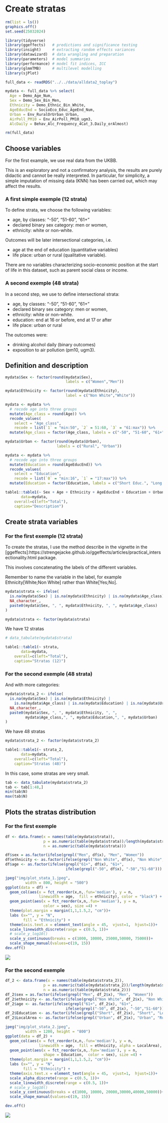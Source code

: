 # Create stratas 

```r

rm(list = ls())
graphics.off()
set.seed(25032024)

library(tidyverse)
library(ggeffects)   # predictions and significance testing
library(insight)     # extracting random effects variances
library(datawizard)  # data wrangling and preparation
library(parameters)  # model summaries
library(performance) # model fit indices, ICC
library(glmmTMB)     # multilevel modelling
library(sjPlot)

full_data <- readRDS("../../data/alldata2_toplay")

mydata <- full_data %>% select(
  Age = Demo_Age_Num,
  Sex = Demo_Sex_Bin_Men,
  Ethnicity = Demo_Ethnic_Bin_White,
  AgeEducEnd = SocioEco_Educ_AgeEnd_Num,
  Urban = Env_RuralOrUrban_Urban,
  AirPoll_PM10 = Env_AirPoll_PM10_ugm3,
  AlcDaily = Behav_Alc_Frequency_4Cat_3.Daily_orAlmost)

rm(full_data)

```

## Choose variables

For the first example, we use real data from the UKBB.

This is an exploratory and not a confirmatory analysis, the results are purely didactic and cannot be really interpreted. In particular, for simplicity, a simple imputation of missing data (KNN) has been carried out, which may affect the results.

### A first simple exemple (12 strata)
To define strata, we choose the following variables: 

- age, by classes: "-50", "51-60", "61+"
- declared binary sex category: men or women, 
- ethnicity: white or non-white. 

Outcomes will be later intersectional categories, i.e. 

- age at the end of education (quantitative variables) 
- life place: urban or rural (qualitative variable).

There are no variables characterizing socio-economic position at the start of life in this dataset, such as parent social class or income. 

### A second exemple (48 strata)

In a second step, we use to define intersectional strata:

- age, by classes: "-50", "51-60", "61+"
- declared binary sex category: men or women, 
- ethnicity: white or non-white. 
- education: end at 16 or before, end at 17 or after
- life place: urban or rural

The outcomes were: 

- drinking alcohol daily (binary outcomes)
- exposition to air pollution (pm10, ugm3).


## Definition and description

```r
mydata$Sex <- factor(round(mydata$Sex),
                           labels = c("Women","Men"))

mydata$Ethnicity <- factor(round(mydata$Ethnicity),
                           label = c("Non White","White"))

mydata <- mydata %>% 
  # recode age into three groups
  mutate(Age_class = round(Age)) %>% 
  recode_values(
    select = "Age_class",
    recode = list(`1` = "min:50", `2` = 51:60, `3` = "61:max")) %>% 
  mutate(Age_class = factor(Age_class, labels = c("-50", "51-60", "61+")))

mydata$Urban <- factor(round(mydata$Urban),
                       labels = c("Rural", "Urban"))

mydata <- mydata %>% 
  # recode age into three groups
  mutate(Education = round(AgeEducEnd)) %>% 
  recode_values(
    select = "Education",
    recode = list(`0` = "min:16", `1` = "17:max")) %>% 
  mutate(Education = factor(Education, labels = c("Short Educ.", "Long Educ.")))

table1::table1(~ Sex + Age + Ethnicity + AgeEducEnd + Education + Urban + AlcDaily + AirPoll_PM10,
       data=mydata,
    overall=c(left="Total"),
    caption="Description")

```

## Create strata variables

### For the first exemple (12 strata)

To create the stratas, I use the method describe in the vignette in the [ggeffects]:https://strengejacke.github.io/ggeffects/articles/practical_intersectionality.html package.

This involves concatenating the labels of the different variables. 

Remember to name the variable in the label, for example Ethnicity[White;Non White] rather than White[Yes;No].

```r
mydata$strata <- ifelse(
  is.na(mydata$Sex) | is.na(mydata$Ethnicity) | is.na(mydata$Age_class),
  NA_character_,
  paste0(mydata$Sex, ", ", mydata$Ethnicity, ", ", mydata$Age_class)
)

mydata$strata <- factor(mydata$strata)
```

We have 12 stratas

```r

# data_tabulate(mydata$strata)

table1::table1(~ strata,
       data=mydata,
    overall=c(left="Total"),
    caption="Stratas (12)")

```

### For the second exemple (48 strata)

And with more categories:

```r
mydata$strata_2 <- ifelse(
  is.na(mydata$Sex) | is.na(mydata$Ethnicity) | 
    is.na(mydata$Age_class) | is.na(mydata$Education) | is.na(mydata$Urban),
  NA_character_,
  paste0(mydata$Sex, ", ", mydata$Ethnicity, ", ",
         mydata$Age_class,", ", mydata$Education,", ", mydata$Urban)
)
```

We have 48 stratas

```r

mydata$strata_2 <- factor(mydata$strata_2)

table1::table1(~ strata_2,
       data=mydata,
    overall=c(left="Total"),
    caption="Stratas (48)")

```

In this case, some stratas are very small.

```r
tab <- data_tabulate(mydata$strata_2)
tab <- tab[1:48,]
min(tab$N)
max(tab$N)

```

## Plots the stratas distribution

### For the first exemple

```r

df <- data.frame(x = names(table(mydata$strata)),
                 p = as.numeric(table(mydata$strata))/length(mydata$strata),
                 n = as.numeric(table(mydata$strata)))

df$sex = as.factor(ifelse(grepl("Men", df$x), "Men", "Women"))
df$ethnicity <- as.factor(ifelse(grepl("Non White", df$x), "Non White", "White"))
df$age <- as.factor(ifelse(grepl("61+", df$x), "61+",
                           ifelse(grepl("-50", df$x), "-50","51-60")))

jpeg("img/plot_stata_1.jpeg",
         width = 800, height = "500")
ggplot(data = df) + 
  geom_col(aes(x = fct_reorder(x,n,.fun='median'), y = n,
               linewidth = age,  fill = ethnicity), color = "black") +
  geom_point(aes(x = fct_reorder(x,n,.fun='median'), y = n,
                 color = sex), size =4) +
  theme(plot.margin = margin(1,1,1.5,2, "cm"))+ 
  labs (x="", y = "N",
        fill = "Ethnicity") +
  theme(axis.text.x = element_text(angle = 45,  vjust=1,  hjust=1))+
  scale_linewidth_discrete(range = c(0.5, 1))+
  # scale_y_log10()
  scale_y_continuous(breaks = c(1000, 10000, 25000,50000, 75000))+
  scale_shape_manual(values=c(19, 15))
dev.off()


```
![](img/plot_stata_1.jpeg)


### For the second exemple

```r

df_2 <- data.frame(x = names(table(mydata$strata_2)),
                 p = as.numeric(table(mydata$strata_2))/length(mydata$strata_2),
                 n = as.numeric(table(mydata$strata_2)))
df_2$sex = as.factor(ifelse(grepl("Men", df_2$x), "Men", "Women"))
df_2$ethnicity <- as.factor(ifelse(grepl("Non White", df_2$x), "Non White", "White"))
df_2$age <- as.factor(ifelse(grepl("61+", df_2$x), "61+",
                           ifelse(grepl("-50", df_2$x), "-50","51-60")))
df_2$Education <- as.factor(ifelse(grepl("Short", df_2$x), "Short", "Long"))
df_2$LocalArea <- as.factor(ifelse(grepl("Urban", df_2$x), "Urban", "Rural"))

jpeg("img/plot_stata_2.jpeg",
         width = 1200, height = "800")
ggplot(data = df_2) + 
  geom_col(aes(x = fct_reorder(x,n,.fun='median'), y = n,
               linewidth = age,  fill = ethnicity, alpha = LocalArea), color = "black") +
  geom_point(aes(x = fct_reorder(x,n,.fun='median'), y = n,
                 shape = Education,  color = sex), size =4) +
  theme(plot.margin = margin(1,1,1.5,2, "cm"))+ 
  labs (x="", y = "N",
        fill = "Ethnicity") +
  theme(axis.text.x = element_text(angle = 45,  vjust=1,  hjust=1))+
  scale_alpha_discrete(range = c(0.5, 1))+
  scale_linewidth_discrete(range = c(0.5, 1))+
  # scale_y_log10()
  scale_y_continuous(breaks = c(1000, 10000, 20000,30000,40000,50000))+
  scale_shape_manual(values=c(19, 15))

dev.off()


```
![](img/plot_stata_2.jpeg)




